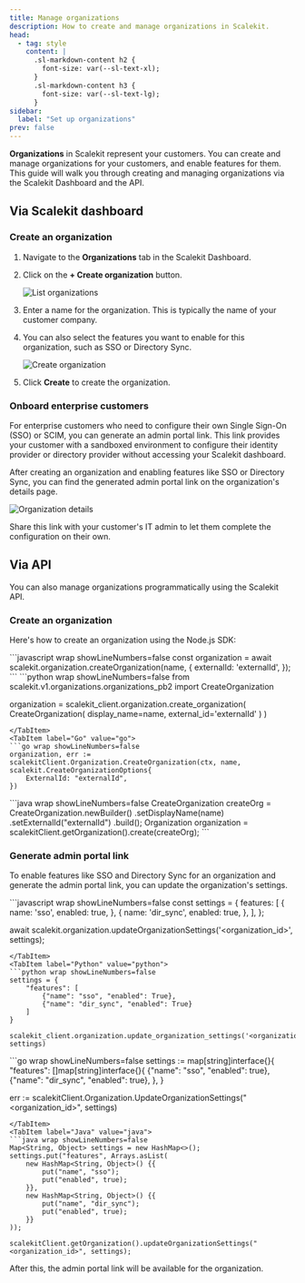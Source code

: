```yaml
---
title: Manage organizations
description: How to create and manage organizations in Scalekit.
head:
  - tag: style
    content: |
      .sl-markdown-content h2 {
        font-size: var(--sl-text-xl);
      }
      .sl-markdown-content h3 {
        font-size: var(--sl-text-lg);
      }
sidebar:
  label: "Set up organizations"
prev: false
---
```


**Organizations** in Scalekit represent your customers. You can create and manage organizations for your customers, and enable features for them. This guide will walk you through creating and managing organizations via the Scalekit Dashboard and the API.

## Via Scalekit dashboard

### Create an organization

1.  Navigate to the **Organizations** tab in the Scalekit Dashboard.
2.  Click on the **+ Create organization** button.

    <img src="/src/assets/docs/fsa/organizations/1-list-organizations-1.png" alt="List organizations" />

3.  Enter a name for the organization. This is typically the name of your customer company.
4.  You can also select the features you want to enable for this organization, such as SSO or Directory Sync.

    <img src="/src/assets/docs/fsa/organizations/2-create-organization.png" alt="Create organization" />

5.  Click **Create** to create the organization.

### Onboard enterprise customers

For enterprise customers who need to configure their own Single Sign-On (SSO) or SCIM, you can generate an admin portal link. This link provides your customer with a sandboxed environment to configure their identity provider or directory provider without accessing your Scalekit dashboard.

After creating an organization and enabling features like SSO or Directory Sync, you can find the generated admin portal link on the organization's details page.

<img src="/src/assets/docs/fsa/organizations/3-organization-details.png" alt="Organization details" />

Share this link with your customer's IT admin to let them complete the configuration on their own.

## Via API

You can also manage organizations programmatically using the Scalekit API.

### Create an organization

Here's how to create an organization using the Node.js SDK:

<Tabs syncKey="tech-stack">
<TabItem label="Node.js" value="nodejs">
```javascript wrap showLineNumbers=false
const organization = await scalekit.organization.createOrganization(name, {
  externalId: 'externalId',
});
```
</TabItem>
<TabItem label="Python" value="python">
```python wrap showLineNumbers=false
from scalekit.v1.organizations.organizations_pb2 import CreateOrganization

organization = scalekit_client.organization.create_organization(
    CreateOrganization(
        display_name=name,
        external_id='externalId'
    )
)
```
</TabItem>
<TabItem label="Go" value="go">
```go wrap showLineNumbers=false
organization, err := scalekitClient.Organization.CreateOrganization(ctx, name, scalekit.CreateOrganizationOptions{
    ExternalId: "externalId",
})
```
</TabItem>
<TabItem label="Java" value="java">
```java wrap showLineNumbers=false
CreateOrganization createOrg = CreateOrganization.newBuilder()
    .setDisplayName(name)
    .setExternalId("externalId")
    .build();
Organization organization = scalekitClient.getOrganization().create(createOrg);
```
</TabItem>
</Tabs>

### Generate admin portal link

To enable features like SSO and Directory Sync for an organization and generate the admin portal link, you can update the organization's settings.

<Tabs syncKey="tech-stack">
<TabItem label="Node.js" value="nodejs">
```javascript wrap showLineNumbers=false
const settings = {
  features: [
    {
      name: 'sso',
      enabled: true,
    },
    {
      name: 'dir_sync',
      enabled: true,
    },
  ],
};

await scalekit.organization.updateOrganizationSettings('<organization_id>', settings);
```
</TabItem>
<TabItem label="Python" value="python">
```python wrap showLineNumbers=false
settings = {
    "features": [
        {"name": "sso", "enabled": True},
        {"name": "dir_sync", "enabled": True}
    ]
}

scalekit_client.organization.update_organization_settings('<organization_id>', settings)
```
</TabItem>
<TabItem label="Go" value="go">
```go wrap showLineNumbers=false
settings := map[string]interface{}{
    "features": []map[string]interface{}{
        {"name": "sso", "enabled": true},
        {"name": "dir_sync", "enabled": true},
    },
}

err := scalekitClient.Organization.UpdateOrganizationSettings("<organization_id>", settings)
```
</TabItem>
<TabItem label="Java" value="java">
```java wrap showLineNumbers=false
Map<String, Object> settings = new HashMap<>();
settings.put("features", Arrays.asList(
    new HashMap<String, Object>() {{
        put("name", "sso");
        put("enabled", true);
    }},
    new HashMap<String, Object>() {{
        put("name", "dir_sync");
        put("enabled", true);
    }}
));

scalekitClient.getOrganization().updateOrganizationSettings("<organization_id>", settings);
```
</TabItem>
</Tabs>

After this, the admin portal link will be available for the organization.